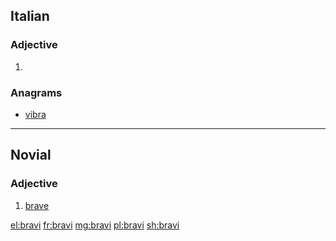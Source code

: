 ==Italian==

===Adjective===
{{head|it|adjective form}}

# {{masculine plural of|bravo|lang=it}}

===Anagrams===
* [[vibra#Italian|vibra]]

----

==Novial==

===Adjective===
{{nov-adj|brav}}

# [[brave]]

[[el:bravi]]
[[fr:bravi]]
[[mg:bravi]]
[[pl:bravi]]
[[sh:bravi]]